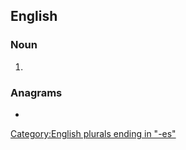 ==English==

===Noun===
{{head|en|noun plural form}}

# {{plural of|oughtness|lang=en}}

===Anagrams===
* {{anagrams|en|a=eeghnossstu|toughnesses}}

[[Category:English plurals ending in "-es"]]